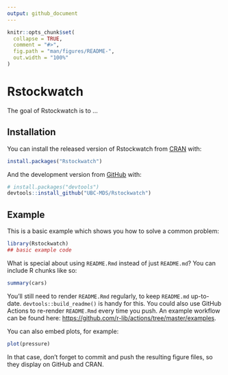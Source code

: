 ```yaml
---
output: github_document
---
```


<!-- README.md is generated from README.Rmd. Please edit that file -->

```r
knitr::opts_chunk$set(
  collapse = TRUE,
  comment = "#>",
  fig.path = "man/figures/README-",
  out.width = "100%"
)
```

# Rstockwatch

<!-- badges: start -->
<!-- badges: end -->

The goal of Rstockwatch is to ...

## Installation

You can install the released version of Rstockwatch from [CRAN](https://CRAN.R-project.org) with:

``` r
install.packages("Rstockwatch")
```

And the development version from [GitHub](https://github.com/) with:

``` r
# install.packages("devtools")
devtools::install_github("UBC-MDS/Rstockwatch")
```
## Example

This is a basic example which shows you how to solve a common problem:

```r
library(Rstockwatch)
## basic example code
```

What is special about using `README.Rmd` instead of just `README.md`? You can include R chunks like so:

```r
summary(cars)
```

You'll still need to render `README.Rmd` regularly, to keep `README.md` up-to-date. `devtools::build_readme()` is handy for this. You could also use GitHub Actions to re-render `README.Rmd` every time you push. An example workflow can be found here: <https://github.com/r-lib/actions/tree/master/examples>.

You can also embed plots, for example:

```r
plot(pressure)
```

In that case, don't forget to commit and push the resulting figure files, so they display on GitHub and CRAN.
